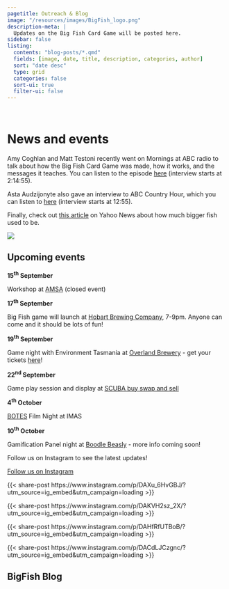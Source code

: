 ```yaml
---
pagetitle: Outreach & Blog
image: "/resources/images/BigFish_logo.png"
description-meta: |
  Updates on the Big Fish Card Game will be posted here.
sidebar: false
listing:
  contents: "blog-posts/*.qmd"
  fields: [image, date, title, description, categories, author]
  sort: "date desc"
  type: grid
  categories: false
  sort-ui: true
  filter-ui: false
---
```


::: {.column-screen .hero-img .hero-strip-page .img-container}
   
:::

# News and events {.column-screen}

<!-- This kind of grid keeps the horizontal spacing nice when there's no sidebar -->
::: {.grid .column-screen .mx-2 .mx-sm-3 .mx-md-4 .my-3 .justify-contents-evenly .align-items-center}
:::::: {.g-col-10 .mx-2}
Amy Coghlan and Matt Testoni recently went on Mornings at ABC radio to talk about how the Big Fish Card Game was made, how it works, and the messages it teaches. You can listen to the episode [here](https://www.abc.net.au/listen/programs/hobart-mornings/mornings/104288814?utm_content=link&utm_medium=content_shared) (interview starts at 2:14:55).

Asta Audzijonyte also gave an interview to ABC Country Hour, which you can listen to [here](https://www.abc.net.au/listen/programs/tas-country-hour/tasmanian-country-hour/104346534?utm_content=link&utm_medium=content_shared) (interview starts at 12:55). 

Finally, check out [this article](https://au.news.yahoo.com/hunt-for-worlds-last-giant-fish-as-researchers-find-clues-in-ancient-photographs-012947944.html) on Yahoo News about how much bigger fish used to be. 
::::::

:::::: {.g-col-2 .mx-2}
![](../resources/images/ABC-listen.jpg)
::::::

:::

## Upcoming events {.column-screen}

<!-- grid for activities listing, split into two -->
::: {.grid .column-screen .justify-contents-evenly .align-items-start .mx-2 .mx-sm-3 .mx-md-4 .mx-xl-5 .my-2}

<!-- FIRST COLUMN -->
:::::: {.grid .g-col-12 .g-col-lg-6}
::::::::: {.g-col-6 .g-col-lg-5 .g-col-xl-4 .h4 style="padding-top: 0; margin-top: 0;"}
**15<sup>th</sup> September**
:::::::::

::::::::: {.g-col-6 .g-col-lg-7 .g-col-xl-8 style="margin-top: 0;"}
Workshop at [AMSA](https://www.amsa2024.amsa.asn.au/) (closed event)
:::::::::


::::::::: {.g-col-6 .g-col-lg-5 .g-col-xl-4 .h4 style="padding-top: 0; margin-top: 0;"}
**17<sup>th</sup> September**
:::::::::

::::::::: {.g-col-6 .g-col-lg-7 .g-col-xl-8 style="margin-top: 0;"}
Big Fish game will launch at [Hobart Brewing Company](https://hobartbrewingco.com.au/), 7-9pm. Anyone can come and it should be lots of fun!
:::::::::


::::::::: {.g-col-6 .g-col-lg-5 .g-col-xl-4 .h4 style="padding-top: 0; margin-top: 0;"}
**19<sup>th</sup> September**
:::::::::

::::::::: {.g-col-6 .g-col-lg-7 .g-col-xl-8 style="margin-top: 0;"}
Game night with Environment Tasmania at [Overland Brewery](https://www.overlandbrewed.com/) - get your tickets [here](https://www.facebook.com/share/5NUCGWJmRX1ET6SN/)!
:::::::::
::::::

<!-- SECOND COLUMN -->
:::::: {.grid .g-col-12 .g-col-lg-6}
::::::::: {.g-col-6 .g-col-lg-5 .g-col-xl-4 .h4 style="padding-top: 0; margin-top: 0;"}
**22<sup>nd</sup> September**
:::::::::

::::::::: {.g-col-6 .g-col-lg-7 .g-col-xl-8 style="margin-top: 0;"}
Game play session and display at [SCUBA buy swap and sell](https://www.facebook.com/share/JdDAnuQg8DmTVg7R/)
:::::::::


::::::::: {.g-col-6 .g-col-lg-5 .g-col-xl-4 .h4 style="padding-top: 0; margin-top: 0;"}
**4<sup>th</sup> October**
:::::::::

::::::::: {.g-col-6 .g-col-lg-7 .g-col-xl-8 style="margin-top: 0;"}
[BOTES](https://www.facebook.com/bottomoftheearthsociety/) Film Night at IMAS
:::::::::


::::::::: {.g-col-6 .g-col-lg-5 .g-col-xl-4 .h4 style="padding-top: 0; margin-top: 0;"}
**10<sup>th</sup> October**
:::::::::

::::::::: {.g-col-6 .g-col-lg-7 .g-col-xl-8 style="margin-top: 0;"}
Gamification Panel night at [Boodle Beasly](https://www.boodlebeasley.com.au/) - more info coming soon!
:::::::::
::::::
:::


::: {.grid .column-screen .mx-1 .mx-sm-2 .mx-md-3 .mx-xl-4 .my-3 .text-center style="--bs-columns: 1;"}
Follow us on Instagram to see the latest updates!

[Follow us on Instagram](https://www.instagram.com/big_fish_card_game/){.btn .btn-secondary} 
:::

::: {.grid .column-screen .mx-2 .mx-md-3 .mx-lg-5 .mx-xl-0 .my-3 .justify-contents-evenly .align-items-start .text-center}
:::::: {.px-0 .g-col-12 .mx-1 .g-col-sm-6 .mx-sm-0 .g-col-md-6 .mx-md-2 .g-col-lg-6 .mx-lg-4 .g-col-xl-3 .mx-xl-0  .g-col-xxl-3 .mx-xxl-1}
{{< share-post https://www.instagram.com/p/DAXu_6HvGBJ/?utm_source=ig_embed&amp;utm_campaign=loading >}}
::::::

:::::: {.px-0 .g-col-12 .mx-0 .g-col-sm-6 .mx-sm-0 .g-col-md-6 .mx-md-2 .g-col-lg-6 .mx-lg-4  .g-col-xl-3 .mx-xl-0  .g-col-xxl-3  .mx-xxl-1}
{{< share-post https://www.instagram.com/p/DAKVH2sz_2X/?utm_source=ig_embed&amp;utm_campaign=loading >}}
::::::

:::::: {.px-0 .g-col-12 .mx-0 .g-col-sm-6 .mx-sm-0 .g-col-md-6 .mx-md-2 .g-col-lg-6 .mx-lg-4  .g-col-xl-3 .mx-xl-0  .g-col-xxl-3 .mx-xxl-1}
{{< share-post https://www.instagram.com/p/DAHfRfUTBoB/?utm_source=ig_embed&amp;utm_campaign=loading >}}
::::::

:::::: {.px-0 .g-col-12 .mx-0 .g-col-sm-6 .mx-sm-0 .g-col-md-6 .mx-md-2 .g-col-lg-6 .mx-lg-4  .g-col-xl-3 .mx-xl-0  .g-col-xxl-3 .mx-xxl-1}
{{< share-post https://www.instagram.com/p/DACdLJCzgnc/?utm_source=ig_embed&amp;utm_campaign=loading >}}
::::::
:::

##### {#sec-blog style="margin-top: 0;" .unlisted}

::: {.grid .column-screen .mx-1 .mx-sm-2 .mx-md-3 .mx-xl-4 .my-3 .text-center style="--bs-columns: 1;"}
## BigFish Blog
:::
